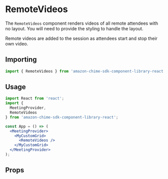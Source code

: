 
<Meta title="SDK Components/RemoteVideos" />

# RemoteVideos

The `RemoteVideos` component renders videos of all remote attendees with no layout. You will need to provide the styling to handle the layout.

Remote videos are added to the session as attendees start and stop their own video.

## Importing

```javascript
import { RemoteVideos } from 'amazon-chime-sdk-component-library-react';
```

## Usage

```jsx
import React from 'react';
import {
  MeetingProvider,
  RemoteVideos
} from 'amazon-chime-sdk-component-library-react';

const App = () => (
  <MeetingProvider>
    <MyCustomGrid>
      <RemoteVideos />
    </MyCustomGrid>
  </MeetingProvider>
);
```

## Props

<ArgTypes of={RemoteVideos} />
